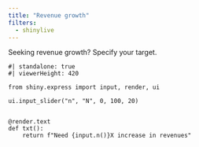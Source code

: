```yaml
---
title: "Revenue growth"
filters:
  - shinylive
---
```


Seeking revenue growth? Specify your target.

```shinylive-python
#| standalone: true
#| viewerHeight: 420

from shiny.express import input, render, ui

ui.input_slider("n", "N", 0, 100, 20)


@render.text
def txt():
    return f"Need {input.n()}X increase in revenues"
```
